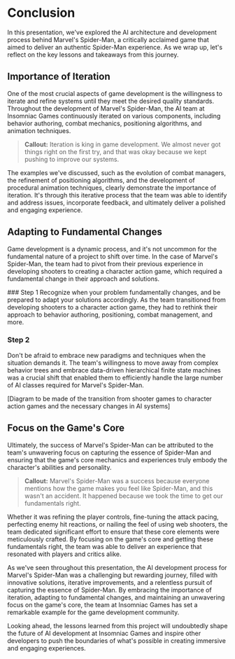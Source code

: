 
# Conclusion

In this presentation, we've explored the AI architecture and development process behind Marvel's Spider-Man, a critically acclaimed game that aimed to deliver an authentic Spider-Man experience. As we wrap up, let's reflect on the key lessons and takeaways from this journey.

## Importance of Iteration

One of the most crucial aspects of game development is the willingness to iterate and refine systems until they meet the desired quality standards. Throughout the development of Marvel's Spider-Man, the AI team at Insomniac Games continuously iterated on various components, including behavior authoring, combat mechanics, positioning algorithms, and animation techniques.

> **Callout:**
> Iteration is king in game development. We almost never got things right on the first try, and that was okay because we kept pushing to improve our systems.

The examples we've discussed, such as the evolution of combat managers, the refinement of positioning algorithms, and the development of procedural animation techniques, clearly demonstrate the importance of iteration. It's through this iterative process that the team was able to identify and address issues, incorporate feedback, and ultimately deliver a polished and engaging experience.

## Adapting to Fundamental Changes

Game development is a dynamic process, and it's not uncommon for the fundamental nature of a project to shift over time. In the case of Marvel's Spider-Man, the team had to pivot from their previous experience in developing shooters to creating a character action game, which required a fundamental change in their approach and solutions.

<Steps>
### Step 1
Recognize when your problem fundamentally changes, and be prepared to adapt your solutions accordingly. As the team transitioned from developing shooters to a character action game, they had to rethink their approach to behavior authoring, positioning, combat management, and more.

### Step 2
Don't be afraid to embrace new paradigms and techniques when the situation demands it. The team's willingness to move away from complex behavior trees and embrace data-driven hierarchical finite state machines was a crucial shift that enabled them to efficiently handle the large number of AI classes required for Marvel's Spider-Man.
</Steps>

[Diagram to be made of the transition from shooter games to character action games and the necessary changes in AI systems]

## Focus on the Game's Core

Ultimately, the success of Marvel's Spider-Man can be attributed to the team's unwavering focus on capturing the essence of Spider-Man and ensuring that the game's core mechanics and experiences truly embody the character's abilities and personality.

> **Callout:**
> Marvel's Spider-Man was a success because everyone mentions how the game makes you feel like Spider-Man, and this wasn't an accident. It happened because we took the time to get our fundamentals right.

Whether it was refining the player controls, fine-tuning the attack pacing, perfecting enemy hit reactions, or nailing the feel of using web shooters, the team dedicated significant effort to ensure that these core elements were meticulously crafted. By focusing on the game's core and getting these fundamentals right, the team was able to deliver an experience that resonated with players and critics alike.

As we've seen throughout this presentation, the AI development process for Marvel's Spider-Man was a challenging but rewarding journey, filled with innovative solutions, iterative improvements, and a relentless pursuit of capturing the essence of Spider-Man. By embracing the importance of iteration, adapting to fundamental changes, and maintaining an unwavering focus on the game's core, the team at Insomniac Games has set a remarkable example for the game development community.

Looking ahead, the lessons learned from this project will undoubtedly shape the future of AI development at Insomniac Games and inspire other developers to push the boundaries of what's possible in creating immersive and engaging experiences.